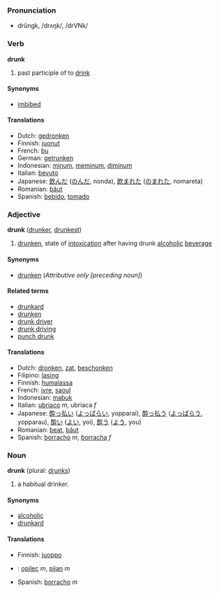 === Pronunciation ===
*drŭngk, /drʌŋk/, /drVNk/

=== Verb ===

'''drunk'''

# past participle of to [[drink]]

==== Synonyms ====
*[[imbibed]]

==== Translations ====
*Dutch: [[gedronken]]
*Finnish: [[juonut]]
*French: [[bu]]
*German: [[getrunken]]
*Indonesian: [[minum]], [[minum|meminum]], [[minum|diminum]]
*Italian: [[bevuto]]
*Japanese: [[飲んだ]] ([[のんだ]], nonda), [[飲まれた]] ([[のまれた]], nomareta)
*Romanian: [[băut]]
*Spanish: [[bebido]], [[tomado]]

=== Adjective ===
'''drunk''' ([[drunker]], [[drunkest]])

# [[drunken]], state of [[intoxication]] after having drunk [[alcohol]]ic [[beverage]]

==== Synonyms ====
*[[drunken]] (''Attributive only [preceding noun]'')

====Related terms====
*[[drunkard]]
*[[drunken]]
*[[drunk driver]]
*[[drunk driving]]
*[[punch drunk]]

==== Translations ====
*Dutch: [[dronken]], [[zat]], [[beschonken]]
*Filipino: [[lasing]]
*Finnish: [[humalassa]]
*French: [[ivre]], [[saoul]]
*Indonesian: [[mabuk]]
*Italian: [[ubriaco]] ''m'', ubriaca ''f''
*Japanese: [[酔っ払い]] ([[よっぱらい]], yopparai), [[酔っ払う]] ([[よっぱらう]], yopparau), [[酔い]] ([[よい]], yoi), [[酔う]] ([[よう]], you) 
*Romanian: [[beat]], [[băut]]
*Spanish: [[borracho]] ''m'', [[borracha]] ''f''

=== Noun ===
'''drunk''' (plural: [[drunks]])

# a habitual drinker.

====Synonyms====
*[[alcoholic]]
*[[drunkard]]

====Translations====
*Finnish: [[juoppo]]
*{{sk}}: [[opilec#Slovak|opilec]] ''m'', [[pijan#Slovak|pijan]] ''m''
*Spanish: [[borracho]] ''m''